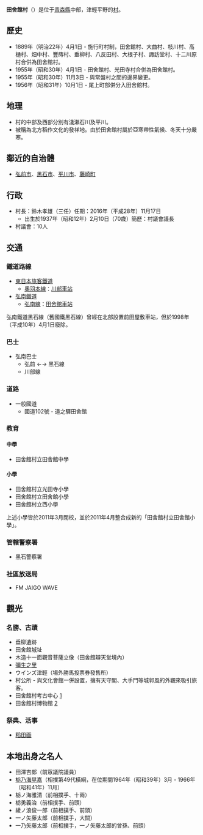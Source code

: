 {{unreferenced|time=2019-07-02T00:02:22+00:00}}
{{日本町村|
自治體名=田舍館|
町村=村|
圖像=[[File:Michinoeki_Inakadate_004.jpg|240px]]|
圖像說明=[[道之驛|道之驛]]田舍館（[[彌生時代|彌生]]小村）的[[稻田畫|稻田畫]]|
町村章=[[File:Emblem_of_Inakadate,_Aomori.svg|100px]]|
日文原名=田舎館村|
平假名=いなかだてむら|
羅馬字拼音=Inakadate-mura|
都道府縣=青森縣|
支廳=|
郡=南津輕郡|
編號=02367-1|
面積=22.31|
邊界未定=|
人口=7,895|
統計時間= 2014年12月1日|
自治體=[[弘前市|弘前市]]、[[黑石市|黑石市]]、[[平川市|平川市]]、[[藤崎町|藤崎町]]|
樹=|
花= |
鳥=|
其他象徵物=|
其他象徵=|
郵遞區號=038-1113|
所在地=南津輕郡田舍館村大字田舍館字中辻123番地1<br>[[File:InakadateVillageOffice.jpg|250px]]|
電話號碼=172-58-2111|
外部連結=http://www.vill.inakadate.lg.jp/|
經度=|
緯度=|
地圖=|
註記=
}}

'''田舍館村'''（{{jpn|j=田舎館村|hg=いなかだてむら|rm=Inakadate mura|f=y}}）是位于[[青森縣|青森縣]]中部，津輕平野的[[村|村]]。

== 歷史 ==
* 1889年（明治22年）4月1日 - 施行町村制，田舍館村、大曲村、枝川村、高樋村、畑中村、豐蒔村、垂柳村、八反田村、大根子村、諏訪堂村、十二川原村合併為田舍館村。
* 1955年（昭和30年）4月1日 - 田舍館村、光田寺村合併為田舍館村。
* 1955年（昭和30年）11月3日 - 與常盤村之間的邊界變更。
* 1956年（昭和31年）10月1日 - 尾上町部併分入田舍館村。

== 地理 ==
* 村的中部及西部分別有淺瀨石川及平川。
* 被稱為北方稻作文化的發祥地。由於田舍館村屬於亞寒帶性氣候、冬天十分嚴寒。

== 鄰近的自治體 ==
* [[弘前市|弘前市]]、[[黑石市|黑石市]]、[[平川市|平川市]]、[[藤崎町|藤崎町]]

== 行政 ==
* 村長：鈴木孝雄（三任）任期：2016年（平成28年）11月17日
** 出生於1937年（昭和12年）2月10日（70歳）簡歷：村議會議長
* 村議會：10人

== 交通 ==
=== 鐵道路線 ===
* [[東日本旅客鐵道|東日本旅客鐵道]]
** [[奧羽本線|奧羽本線]]：[[川部車站|川部車站]]
* [[弘南鐵道|弘南鐵道]]
** [[弘南線|弘南線]]：[[田舍館車站|田舍館車站]]
弘南鐵道黑石線（舊國鐵黑石線）曾經在北部設置前田屋敷車站，但於1998年（平成10年）4月1日廢除。

=== 巴士 ===
* 弘南巴士
** 弘前 ←→ 黑石線
** 川部線

=== 道路 ===
* 一般國道
** 國道102號 - 道之驛田舍館

=== 教育 ===
==== 中學 ====
* 田舍館村立田舎館中學

==== 小學 ====
* 田舍館村立光田寺小學
* 田舍館村立田舍館小學
* 田舍館村立西小學
上述小學皆於2011年3月閉校，並於2011年4月整合成新的「田舍館村立田舍館小學」。

=== 管轄警察署 ===
* 黑石警察署

=== 社區放送局 ===
* FM JAIGO WAVE

== 觀光 ==
=== 名勝、古蹟 ===
* 垂柳遺跡
* 田舍館城址
* 木造十一面觀音菩薩立像（田舍館辯天堂境內）
* [https://web.archive.org/web/20070928210811/http://www.e-inak.jp/~inakadate/yayoi/ 彌生之里]
* ウインズ津輕（場外勝馬投票券發售所）
* 村公所 - 與文化會館一併設置，擁有天守閣、大手門等城郭風的外觀來吸引旅客。
* 田舍館村考古中心 [https://web.archive.org/web/20090401034121/http://www.vill.inakadate.aomori.jp/maizou/]
* 田舍館村博物館 [https://web.archive.org/web/20061006031237/http://www.vill.inakadate.aomori.jp/maizou/html/y03.html]

=== 祭典、活事 ===
* [[稻田画|稻田画]]

== 本地出身之名人 ==
* 田澤吉郎（前眾議院議員）
* [[栃乃海晃嘉|栃乃海晃嘉]]（相撲第49代橫綱，在位期間1964年（昭和39年）3月 - 1966年（昭和41年）11月）
* 栃ノ海雅清（前相撲手、十兩）
* 栃勇義治（前相撲手、前頭）
* 綾ノ浪俊一郎（前相撲手、前頭）
* 一ノ矢藤太郎（前相撲手，大關）
* 一乃矢藤太郎（前相撲手，一ノ矢藤太郎的曾孫、前頭）

{{青森縣}}{{Authority control}}
